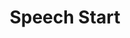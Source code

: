 ---
title: Speech Start
description: Payload definition for the message `speech_start`.
openapi-schema: SpeechStartMessage
---